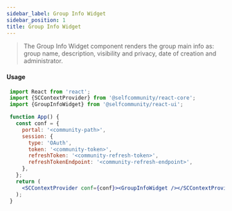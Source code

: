 ```yaml
---
sidebar_label: Group Info Widget
sidebar_position: 1
title: Group Info Widget
---
```


> The Group Info Widget component renders the group main info as: group name, description, visibility and privacy, date of creation and administrator.

[//]: # (import Logged from "../../Logged";)

[//]: # (import {GroupInfoWidget} from '@selfcommunity/react-ui';)

[//]: # ()
[//]: # (<Logged><GroupInfoWidget groupId={3}/></Logged>)


#### Usage

```jsx
 import React from 'react';
 import {SCContextProvider} from '@selfcommunity/react-core';
 import {GroupInfoWidget} from '@selfcommunity/react-ui';

 function App() {
   const conf = {
     portal: '<community-path>',
     session: {
       type: 'OAuth',
       token: '<community-token>',
       refreshToken: '<community-refresh-token>',
       refreshTokenEndpoint: '<community-refresh-endpoint>',
     },
   };
   return (
     <SCContextProvider conf={conf}><GroupInfoWidget /></SCContextProvider>
   );
 }
```